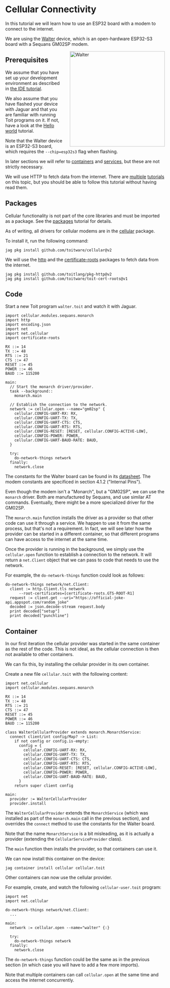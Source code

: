
# Cellular Connectivity
In this tutorial we will learn how to use an ESP32 board with a modem
to connect to the internet.

We are using the [Walter](https://www.quickspot.io/) device, which is
an open-hardware ESP32-S3 board with a Sequans GM02SP modem.

<img
  src={Walter}
  alt="Walter"
  style="width: 300px; float: right; margin-left: 20px;"
/>

## Prerequisites
We assume that you have set up your development environment as described
in [the IDE tutorial](../../setup/ide).

We also assume that you have flashed your device with Jaguar and that
you are familiar with running Toit programs on it.
If not, have a look at the [Hello world](../../setup/firstprogram) tutorial.

Note that the Walter device is an ESP32-S3 board, which requires the
`--chip=esp32s3` flag when flashing.

In later sections we will refer to [containers](../containers) and
[services](../containers/services), but these are not strictly necessary.

We will use HTTP to fetch data from the internet. There are
[multiple](./http) [tutorials](./http-server) on this topic, but you
should be able to follow this tutorial without having read them.

## Packages
Cellular functionality is not part of the core libraries and must be
imported as a package. See the [packages](../../setup/packages)
tutorial for details.

As of writing, all drivers for cellular modems are in the
[cellular](https://pkg.toit.io/package/github.com%2Ftoitware%2Fcellular@v2)
package.

To install it, run the following command:

``` shell
jag pkg install github.com/toitware/cellular@v2
```

We will use the
[http](https://pkg.toit.io/package/github.com%2Ftoitlang%2Fpkg-http@v2)
and the [certificate-roots](https://pkg.toit.io/package/github.com%2Ftoitware%2Ftoit-cert-roots@v1)
packages to fetch data from the internet.

``` shell
jag pkg install github.com/toitlang/pkg-http@v2
jag pkg install github.com/toitware/toit-cert-roots@v1
```

## Code
Start a new Toit program `walter.toit` and watch it with Jaguar.

``` toit
import cellular.modules.sequans.monarch
import http
import encoding.json
import net
import net.cellular
import certificate-roots

RX ::= 14
TX ::= 48
RTS ::= 21
CTS ::= 47
RESET ::= 45
POWER ::= 46
BAUD ::= 115200

main:
  // Start the monarch driver/provider.
  task --background::
    monarch.main

  // Establish the connection to the network.
  network := cellular.open --name="gm02sp" {
    cellular.CONFIG-UART-RX: RX,
    cellular.CONFIG-UART-TX: TX,
    cellular.CONFIG-UART-CTS: CTS,
    cellular.CONFIG-UART-RTS: RTS,
    cellular.CONFIG-RESET: [RESET, cellular.CONFIG-ACTIVE-LOW],
    cellular.CONFIG-POWER: POWER,
    cellular.CONFIG-UART-BAUD-RATE: BAUD,
  }

  try:
    do-network-things network
  finally:
    network.close
```

The constants for the Walter board can be found in its
[datasheet](https://www.quickspot.io/datasheet/walter_datasheet_v0.4.pdf). The
modem constants are specificed in section 4.1.2 ("Internal Pins").

Even though the modem isn't a "Monarch", but a "GM02SP", we can use the `monarch` driver.
Both are manufactured by Sequans, and use similar AT commands. Eventually, there might be
a more specialized driver for the GM02SP.

The `monarch.main` function installs the driver as a provider so that other code
can use it through a service. We happen to use it from the same process, but that's
not a requirement. In fact, we will see later how the provider can be started in
a different container, so that different programs can have access to the internet
at the same time.

Once the provider is running in the background, we simply use the `cellular.open`
function to establish a connection to the network. It will return a `net.Client`
object that we can pass to code that needs to use the network.

For example, the `do-network-things` function could look as follows:

``` toit
do-network-things network/net.Client:
  client := http.Client.tls network
      --root-certificates=[certificate-roots.GTS-ROOT-R1]
  request := client.get --uri="https://official-joke-api.appspot.com/random_joke"
  decoded := json.decode-stream request.body
  print decoded["setup"]
  print decoded["punchline"]
```

## Container
In our first iteration the cellular provider was started in the same
container as the rest of the code. This is not ideal, as the cellular
connection is then not available to other containers.

We can fix this, by installing the cellular provider in its own container.

Create a new file `cellular.toit` with the following content:

``` toit
import net.cellular
import cellular.modules.sequans.monarch

RX ::= 14
TX ::= 48
RTS ::= 21
CTS ::= 47
RESET ::= 45
POWER ::= 46
BAUD ::= 115200

class WalterCellularProvider extends monarch.MonarchService:
  connect client/int config/Map? -> List:
    if not config or config.is-empty:
      config = {
        cellular.CONFIG-UART-RX: RX,
        cellular.CONFIG-UART-TX: TX,
        cellular.CONFIG-UART-CTS: CTS,
        cellular.CONFIG-UART-RTS: RTS,
        cellular.CONFIG-RESET: [RESET, cellular.CONFIG-ACTIVE-LOW],
        cellular.CONFIG-POWER: POWER,
        cellular.CONFIG-UART-BAUD-RATE: BAUD,
      }
    return super client config

main:
  provider := WalterCellularProvider
  provider.install
```

The `WalterCellularProvider` extends the `MonarchService` (which was
installed as part of the `monarch.main` call in the previous section), and
overrides the `connect` method to use the constants for the Walter board.

Note that the name `MonarchService` is a bit misleading, as it is actually
a provider (extending the `CellularServiceProvider` class).

The `main` function then installs the provider, so that containers
can use it.

We can now install this container on the device:

``` shell
jag container install cellular cellular.toit
```

Other containers can now use the cellular provider.

For example, create, and watch the following `cellular-user.toit` program:

``` toit
import net
import net.cellular

do-network-things network/net.Client:
  ...

main:
  network := cellular.open --name="walter" {:}

  try:
    do-network-things network
  finally:
    network.close
```

The `do-network-things` function could be the same as in the previous
section (in which case you will have to add a few more imports).

Note that multiple containers can call `cellular.open` at the same time and
access the internet concurrently.
